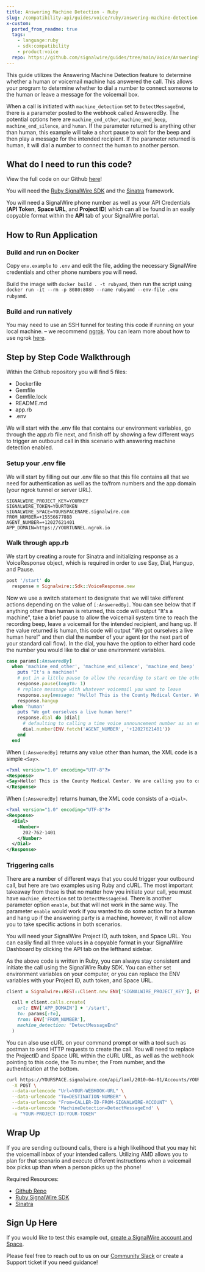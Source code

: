 ```yaml
---
title: Answering Machine Detection - Ruby
slug: /compatibility-api/guides/voice/ruby/answering-machine-detection
x-custom:
  ported_from_readme: true
  tags:
    - language:ruby
    - sdk:compatibility
    - product:voice
  repo: https://github.com/signalwire/guides/tree/main/Voice/Answering%20Machine%20Detection%20with%20Ruby
---
```


This guide utilizes the Answering Machine Detection feature to determine whether a human or voicemail machine has answered the call. This allows your program to determine whether to dial a number to connect someone to the human or leave a message for the voicemail box.

When a call is initiated with `machine_detection` set to `DetectMessageEnd`, there is a parameter posted to the webhook called AnsweredBy. The potential options here are `machine_end_other`, `machine_end_beep`, `machine_end_silence`, and `human`. If the parameter returned is anything other than human, this example will take a short pause to wait for the beep and then play a message for the intended recipient. If the parameter returned is human, it will dial a number to connect the human to another person.

What do I need to run this code?
--------------------------------

View the full code on our Github [here](https://github.com/signalwire/guides/tree/main/Voice/Answering%20Machine%20Detection%20with%20Ruby)!

You will need the [Ruby SignalWire SDK](/compatibility-api/sdks) and the [Sinatra](http://sinatrarb.com/) framework.

You will need a SignalWire phone number as well as your API Credentials (**API Token**, **Space URL**, and **Project ID**) which can all be found in an easily copyable format within the **API** tab of your SignalWire portal. 

How to Run Application
----------------------

### Build and run on Docker

Copy `env.example` to `.env` and edit the file, adding the necessary SignalWire credentials and other phone numbers you will need.

Build the image with `docker build . -t rubyamd`, then run the script using `docker run -it --rm -p 8080:8080 --name rubyamd --env-file .env rubyamd`.

### Build and run natively

You may need to use an SSH tunnel for testing this code if running on your local machine. – we recommend [ngrok](https://ngrok.com/). You can learn more about how to use ngrok [here](/platform/basics/guides/technical-troubleshooting/how-to-test-webhooks-with-ngrok). 

Step by Step Code Walkthrough
-----------------------------

Within the Github repository you will find 5 files:

- Dockerfile 
- Gemfile
- Gemfile.lock
- README.md
- app.rb
- .env 

We will start with the .env file that contains our environment variables, go through the app.rb file next, and finish off by showing a few different ways to trigger an outbound call in this scenario with answering machine detection enabled. 

### Setup your .env file

We will start by filling out our .env file so that this file contains all that we need for authentication as well as the to/from numbers and the app domain (your ngrok tunnel or server URL). 

```text
SIGNALWIRE_PROJECT_KEY=YOURKEY
SIGNALWIRE_TOKEN=YOURTOKEN
SIGNALWIRE_SPACE=YOURSPACENAME.signalwire.com
FROM_NUMBER=+15556677888
AGENT_NUMBER=+12027621401
APP_DOMAIN=https://YOURTUNNEL.ngrok.io
```

### Walk through app.rb

We start by creating a route for Sinatra and initializing response as a VoiceResponse object, which is required in order to use Say, Dial, Hangup, and Pause. 

```ruby
post '/start' do
  response = Signalwire::Sdk::VoiceResponse.new
```

Now we use a switch statement to designate that we will take different actions depending on the value of `[:AnsweredBy]`. You can see below that if anything other than human is returned, this code will output "It's a machine", take a brief pause to allow the voicemail system time to reach the recording beep, leave a voicemail for the intended recipient, and hang up. If the value returned is human, this code will output "We got ourselves a live human here!" and then dial the number of your agent (or the next part of your standard call flow). In the dial, you have the option to either hard code the number you would like to dial or use environment variables. 

```ruby
case params[:AnsweredBy]
  when 'machine_end_other', 'machine_end_silence', 'machine_end_beep'
    puts "It's a machine!"
    # put in a little pause to allow the recording to start on the other end
    response.pause(length: 1)
    # replace messsage with whatever voicemail you want to leave
    response.say(message: "Hello! This is the County Medical Center. We are calling you to confirm your doctor appointment. Please call us back as soon as possible.")
    response.hangup
  when 'human'
    puts "We got ourselves a live human here!"
    response.dial do |dial|
      # defaulting to calling a time voice announcement number as an example
      dial.number(ENV.fetch('AGENT_NUMBER', '+12027621401'))
    end
  end
```

When `[:AnsweredBy]` returns any value other than human, the XML code is a simple `<Say>`.  

```xml
<?xml version="1.0" encoding="UTF-8"?>
<Response>
<Say>Hello! This is the County Medical Center. We are calling you to confirm your doctor appointment. Please call us back as soon as possible.</Say>
</Response>
```

When `[:AnsweredBy]` returns human, the XML code consists of a `<Dial>`. 

```xml
<?xml version="1.0" encoding="UTF-8"?>
<Response>
  <Dial>
    <Number>
      202-762-1401
    </Number>
  </Dial>
</Response>
```

### Triggering calls

There are a number of different ways that you could trigger your outbound call, but here are two examples using Ruby and cURL. The most important takeaway from these is that no matter how you initiate your call, you must have `machine_detection` set to `DetectMessageEnd`. There is another parameter option `enable`, but that will not work in the same way. The parameter `enable` would work if you wanted to do some action for a human and hang up if the answering party is a machine, however, it will not allow you to take specific actions in both scenarios. 

You will need your SignalWire Project ID, auth token, and Space URL. You can easily find all three values in a copyable format in your SignalWire Dashboard by clicking the API tab on the lefthand sidebar. 

As the above code is written in Ruby, you can always stay consistent and initiate the call using the SignalWire Ruby SDK. You can either set environment variables on your computer, or you can replace the ENV variables with your Project ID, auth token, and Space URL. 

```ruby
client = Signalwire::REST::Client.new ENV['SIGNALWIRE_PROJECT_KEY'], ENV['SIGNALWIRE_TOKEN'], signalwire_space_url: ENV['SIGNALWIRE_SPACE']

  call = client.calls.create(
    url: ENV['APP_DOMAIN'] + '/start',
    to: params[:to],
    from: ENV['FROM_NUMBER'],
    machine_detection: "DetectMessageEnd"
  )
```

You can also use cURL on your command prompt or with a tool such as postman to send HTTP requests to create the call. You will need to replace the ProjectID and Space URL within the cURL URL, as well as the webhook pointing to this code, the To number, the From number, and the authentication at the bottom. 

```bash
curl https://YOURSPACE.signalwire.com/api/laml/2010-04-01/Accounts/YOUR-PROJECT-ID/Calls.json \
  -X POST \
  --data-urlencode "Url=YOUR-WEBHOOK-URL" \
  --data-urlencode "To=DESTINATION-NUMBER" \
  --data-urlencode "From=CALLER-ID-FROM-SIGNALWIRE-ACCOUNT" \
  --data-urlencode 'MachineDetection=DetectMessageEnd' \
  -u "YOUR-PROJECT-ID:YOUR-TOKEN"
```

Wrap Up
-------

If you are sending outbound calls, there is a high likelihood that you may hit the voicemail inbox of your intended callers. Utilizing AMD allows you to plan for that scenario and execute different instructions when a voicemail box picks up than when a person picks up the phone!

Required Resources: 

- [Github Repo](https://github.com/signalwire/guides/tree/main/Voice/Answering%20Machine%20Detection%20with%20Ruby)
- [Ruby SignalWire SDK](/compatibility-api/sdks)
- [Sinatra](http://sinatrarb.com/) 

Sign Up Here
------------

If you would like to test this example out, [create a SignalWire account and Space](https://m.signalwire.com/signups/new?s=1).

Please feel free to reach out to us on our [Community Slack](http://signalwire.community/) or create a Support ticket if you need guidance!
